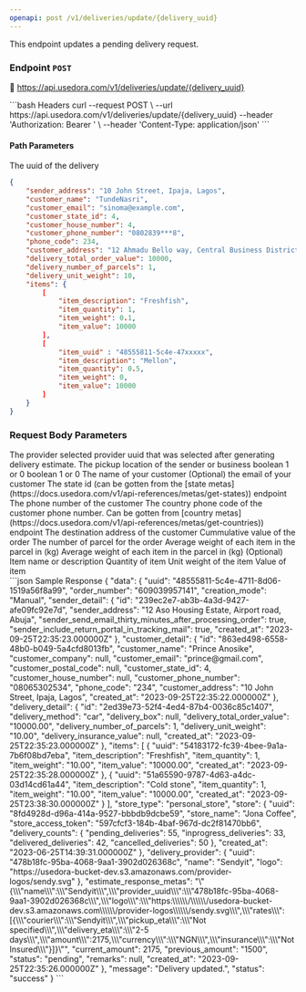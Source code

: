 ```yaml
---
openapi: post /v1/deliveries/update/{delivery_uuid}
---
```


This endpoint updates a pending delivery request.

### Endpoint `POST`

<Tip>🔗 https://api.usedora.com/v1/deliveries/update/{delivery_uuid}</Tip>

<CodeGroup>
```bash Headers
curl --request POST \
  --url https://api.usedora.com/v1/deliveries/update/{delivery_uuid}
  --header 'Authorization: Bearer <store_access_token>' \
  --header 'Content-Type: application/json'
```
</CodeGroup>

#### Path Parameters

<ParamField path="delivery_uuid" type="string">
  The uuid of the delivery
</ParamField>

```json Sample Request
{
    "sender_address": "10 John Street, Ipaja, Lagos",
    "customer_name": "TundeNasri",
    "customer_email": "sinoma@example.com",
    "customer_state_id": 4,
    "customer_house_number": 4,
    "customer_phone_number": "0802839***8",
    "phone_code": 234,
    "customer_address": "12 Ahmadu Bello way, Central Business District, Abuja",
    "delivery_total_order_value": 10000,
    "delivery_number_of_parcels": 1,
    "delivery_unit_weight": 10,
    "items": {
        [
            "item_description": "Freshfish",
            "item_quantity": 1,
            "item_weight": 0.1,
            "item_value": 10000
        ],
        [
            "item_uuid" : "48555811-5c4e-47xxxxx",
            "item_description": "Mellon",
            "item_quantity": 0.5,
            "item_weight": 0,
            "item_value": 10000
        ]
    }
}
```
### Request Body Parameters

<Expandable title="properties">
  <ResponseField name="delivery_provider_uuid" type="string" required>
    The provider selected provider uuid that was selected after generating
    delivery estimate.
  </ResponseField>
  <ResponseField name="sender_address" type="string" required>
    The pickup location of the sender or business
  </ResponseField>
  <ResponseField
    name="sender_send_email_thirty_minutes_after_processing_order"
    type="integer"
  >
    boolean 1 or 0
  </ResponseField>
  <ResponseField
    name="sender_include_return_portal_in_tracking_mail"
    type="integer"
  >
    boolean 1 or 0
  </ResponseField>
  <ResponseField name="customer_name" type="string" required>
    The name of your customer
  </ResponseField>
  <ResponseField name="customer_email" type="string">
    (Optional) the email of your customer
  </ResponseField>
  <ResponseField name="customer_state_id" type="integer" required>
    The state id (can be gotten from the [state
    metas](https://docs.usedora.com/v1/api-references/metas/get-states))
    endpoint
  </ResponseField>
  <ResponseField name="customer_phone_number" type="integer" required>
    The phone number of the customer
  </ResponseField>
  <ResponseField name="phone_code" type="integer" required>
    The country phone code of the customer phone number. Can be gotten from
    [country
    metas](https://docs.usedora.com/v1/api-references/metas/get-countries))
    endpoint
  </ResponseField>
  <ResponseField name="customer_address" type="string" required>
    The destination address of the customer
  </ResponseField>
  <ResponseField name="delivery_total_order_value" type="numeric" required>
    Cummulative value of the order
  </ResponseField>
  <ResponseField name="delivery_number_of_parcels" type="integer" required>
    The number of parcel for the order
  </ResponseField>
  <ResponseField name="delivery_unit_weight" type="numeric" required>
    Average weight of each item in the parcel in (kg)
  </ResponseField>
  <ResponseField name="delivery_unit_weight" type="numeric" required>
    Average weight of each item in the parcel in (kg)
  </ResponseField>
  <ResponseField name="items" type="object" required>
    <Expandable title="properties">
      <ResponseField name="item_uuid" type="string">
        (Optional)
      </ResponseField>
      <ResponseField name="item_description" type="string" required>
        Item name or description
      </ResponseField>
      <ResponseField name="item_quantity" type="integer" required>
        Quantity of item
      </ResponseField>
      <ResponseField name="item_weight" type="numeric" required>
        Unit weight of the item
      </ResponseField>
      <ResponseField name="item_value" type="numeric" required>
        Value of item
      </ResponseField>
    </Expandable>
  </ResponseField>
</Expandable>
<br />
<CodeGroup>
```json Sample Response
{
    "data": {
        "uuid": "48555811-5c4e-4711-8d06-1519a56f8a99",
        "order_number": "609039957141",
        "creation_mode": "Manual",
        "sender_detail": {
            "id": "239ec2e7-ab3b-4a3d-9427-afe09fc92e7d",
            "sender_address": "12 Aso Housing Estate, Airport road, Abuja",
            "sender_send_email_thirty_minutes_after_processing_order": true,
            "sender_include_return_portal_in_tracking_mail": true,
            "created_at": "2023-09-25T22:35:23.000000Z"
        },
        "customer_detail": {
            "id": "863ed498-6558-48b0-b049-5a4cfd8013fb",
            "customer_name": "Prince Anosike",
            "customer_company": null,
            "customer_email": "prince@gmail.com",
            "customer_postal_code": null,
            "customer_state_id": 4,
            "customer_house_number": null,
            "customer_phone_number": "08065302534",
            "phone_code": "234",
            "customer_address": "10 John Street, Ipaja, Lagos",
            "created_at": "2023-09-25T22:35:22.000000Z"
        },
        "delivery_detail": {
            "id": "2ed39e73-52f4-4ed4-87b4-0036c85c1407",
            "delivery_method": "car",
            "delivery_box": null,
            "delivery_total_order_value": "10000.00",
            "delivery_number_of_parcels": 1,
            "delivery_unit_weight": "10.00",
            "delivery_insurance_value": null,
            "created_at": "2023-09-25T22:35:23.000000Z"
        },
        "items": [
            {
                "uuid": "54183172-fc39-4bee-9a1a-7b6f08bd7eba",
                "item_description": "Freshfish",
                "item_quantity": 1,
                "item_weight": "10.00",
                "item_value": "10000.00",
                "created_at": "2023-09-25T22:35:28.000000Z"
            },
            {
                "uuid": "51a65590-9787-4d63-a4dc-03d14cd61a44",
                "item_description": "Cold stone",
                "item_quantity": 1,
                "item_weight": "10.00",
                "item_value": "10000.00",
                "created_at": "2023-09-25T23:38:30.000000Z"
            }
        ],
        "store_type": "personal_store",
        "store": {
            "uuid": "8fd4928d-d96a-414a-9527-bbbdb9dcbe59",
            "store_name": "Jona Coffee",
            "store_access_token": "597cfcf3-184b-4baf-967d-dc2f81470bb6",
            "delivery_counts": {
                "pending_deliveries": 55,
                "inprogress_deliveries": 33,
                "delivered_deliveries": 42,
                "cancelled_deliveries": 50
            },
            "created_at": "2023-06-25T14:39:31.000000Z"
        },
        "delivery_provider": {
            "uuid": "478b18fc-95ba-4068-9aa1-3902d026368c",
            "name": "Sendyit",
            "logo": "https://usedora-bucket-dev.s3.amazonaws.com/provider-logos/sendy.svg"
        },
        "estimate_response_metas": "\"{\\\"name\\\":\\\"Sendyit\\\",\\\"provider_uuid\\\":\\\"478b18fc-95ba-4068-9aa1-3902d026368c\\\",\\\"logo\\\":\\\"https:\\\\\\/\\\\\\/usedora-bucket-dev.s3.amazonaws.com\\\\\\/provider-logos\\\\\\/sendy.svg\\\",\\\"rates\\\":[{\\\"courier\\\":\\\"Sendyit\\\",\\\"pickup_eta\\\":\\\"Not specified\\\",\\\"delivery_eta\\\":\\\"2-5 days\\\",\\\"amount\\\":2175,\\\"currency\\\":\\\"NGN\\\",\\\"insurance\\\":\\\"Not Insured\\\"}]}\"",
        "current_amount": 2175,
        "previous_amount": "1500",
        "status": "pending",
        "remarks": null,
        "created_at": "2023-09-25T22:35:26.000000Z"
    },
    "message": "Delivery updated.",
    "status": "success"
}
```
</CodeGroup>
